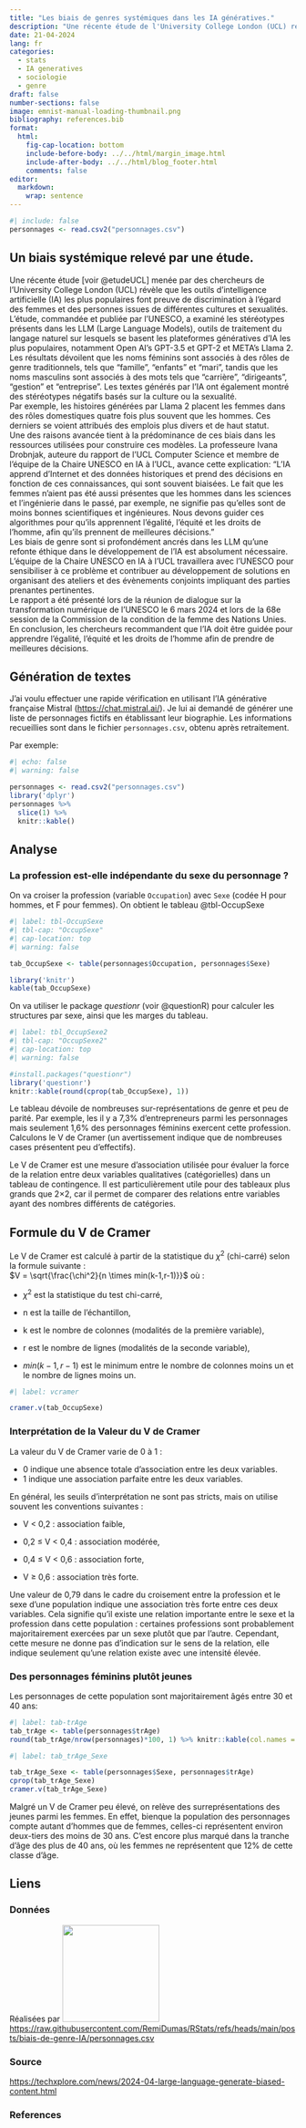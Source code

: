 ```yaml
---
title: "Les biais de genres systémiques dans les IA génératives."
description: "Une récente étude de l'University College London (UCL) révèle que les outils d'intelligence artificielle (IA) les plus populaires font preuve de discrimination à l'égard des femmes et des personnes issues de différentes cultures et sexualités."
date: 21-04-2024
lang: fr
categories: 
  - stats
  - IA generatives
  - sociologie
  - genre
draft: false
number-sections: false
image: emnist-manual-loading-thumbnail.png
bibliography: references.bib
format:
  html:
    fig-cap-location: bottom
    include-before-body: ../../html/margin_image.html
    include-after-body: ../../html/blog_footer.html
    comments: false
editor: 
  markdown: 
    wrap: sentence
---
```


```r
#| include: false
personnages <- read.csv2("personnages.csv")
```

## Un biais systémique relevé par une étude.

Une récente étude [voir @etudeUCL] menée par des chercheurs de l'University College London (UCL) révèle que les outils d'intelligence artificielle (IA) les plus populaires font preuve de discrimination à l'égard des femmes et des personnes issues de différentes cultures et sexualités.\
L'étude, commandée et publiée par l'UNESCO, a examiné les stéréotypes présents dans les LLM (Large Language Models), outils de traitement du langage naturel sur lesquels se basent les plateformes génératives d'IA les plus populaires, notamment Open AI's GPT-3.5 et GPT-2 et META's Llama 2.\
Les résultats dévoilent que les noms féminins sont associés à des rôles de genre traditionnels, tels que "famille", "enfants" et "mari", tandis que les noms masculins sont associés à des mots tels que "carrière", "dirigeants", "gestion" et "entreprise".
Les textes générés par l'IA ont également montré des stéréotypes négatifs basés sur la culture ou la sexualité.\
Par exemple, les histoires générées par Llama 2 placent les femmes dans des rôles domestiques quatre fois plus souvent que les hommes.
Ces derniers se voient attribués des emplois plus divers et de haut statut.\
Une des raisons avancée tient à la prédominance de ces biais dans les ressources utilisées pour construire ces modèles.
La professeure Ivana Drobnjak, auteure du rapport de l'UCL Computer Science et membre de l'équipe de la Chaire UNESCO en IA à l'UCL, avance cette explication: "L'IA apprend d'Internet et des données historiques et prend des décisions en fonction de ces connaissances, qui sont souvent biaisées. Le fait que les femmes n'aient pas été aussi présentes que les hommes dans les sciences et l'ingénierie dans le passé, par exemple, ne signifie pas qu'elles sont de moins bonnes scientifiques et ingénieures. Nous devons guider ces algorithmes pour qu'ils apprennent l'égalité, l'équité et les droits de l'homme, afin qu'ils prennent de meilleures décisions."\
Les biais de genre sont si profondément ancrés dans les LLM qu'une refonte éthique dans le développement de l'IA est absolument nécessaire.
L'équipe de la Chaire UNESCO en IA à l'UCL travaillera avec l'UNESCO pour sensibiliser à ce problème et contribuer au développement de solutions en organisant des ateliers et des évènements conjoints impliquant des parties prenantes pertinentes.\
Le rapport a été présenté lors de la réunion de dialogue sur la transformation numérique de l'UNESCO le 6 mars 2024 et lors de la 68e session de la Commission de la condition de la femme des Nations Unies.
En conclusion, les chercheurs recommandent que l'IA doit être guidée pour apprendre l'égalité, l'équité et les droits de l'homme afin de prendre de meilleures décisions.

## Génération de textes

J'ai voulu effectuer une rapide vérification en utilisant l'IA générative française Mistral (<https://chat.mistral.ai/>).
Je lui ai demandé de générer une liste de personnages fictifs en établissant leur biographie.
Les informations recueillies sont dans le fichier `personnages.csv`, obtenu après retraitement.

Par exemple:

```r
#| echo: false
#| warning: false

personnages <- read.csv2("personnages.csv")
library('dplyr')
personnages %>% 
  slice(1) %>% 
  knitr::kable()
```

## Analyse

### La profession est-elle indépendante du sexe du personnage ?

On va croiser la profession (variable `Occupation`) avec `Sexe` (codée H pour hommes, et F pour femmes).
On obtient le tableau @tbl-OccupSexe

```r
#| label: tbl-OccupSexe
#| tbl-cap: "OccupSexe"
#| cap-location: top
#| warning: false

tab_OccupSexe <- table(personnages$Occupation, personnages$Sexe)

library('knitr') 
kable(tab_OccupSexe)
```

On va utiliser le package *questionr* (voir @questionR) pour calculer les structures par sexe, ainsi que les marges du tableau.

```r
#| label: tbl_OccupSexe2
#| tbl-cap: "OccupSexe2"
#| cap-location: top
#| warning: false

#install.packages("questionr")
library('questionr')
knitr::kable(round(cprop(tab_OccupSexe), 1))
```

Le tableau dévoile de nombreuses sur-représentations de genre et peu de parité.
Par exemple, les il y a 7,3% d'entrepreneurs parmi les personnages mais seulement 1,6% des personnages féminins exercent cette profession.
Calculons le V de Cramer (un avertissement indique que de nombreuses cases présentent peu d'effectifs).

Le V de Cramer est une mesure d'association utilisée pour évaluer la force de la relation entre deux variables qualitatives (catégorielles) dans un tableau de contingence.
Il est particulièrement utile pour des tableaux plus grands que 2×2, car il permet de comparer des relations entre variables ayant des nombres différents de catégories.

::: callout-tip
## Formule du V de Cramer

Le V de Cramer est calculé à partir de la statistique du $\chi^2$ (chi-carré) selon la formule suivante :\
$V = \sqrt{\frac{\chi^2}{n \times min(k-1,r-1)}}$ où :

-    $\chi^2$ est la statistique du test chi-carré,

-   n est la taille de l'échantillon,

-   k est le nombre de colonnes (modalités de la première variable),

-   r est le nombre de lignes (modalités de la seconde variable),

-    $min(k−1,r−1)$ est le minimum entre le nombre de colonnes moins un et le nombre de lignes moins un.
:::

```r
#| label: vcramer

cramer.v(tab_OccupSexe)
```

### Interprétation de la Valeur du V de Cramer

La valeur du V de Cramer varie de 0 à 1 :

-   0 indique une absence totale d'association entre les deux variables.
-   1 indique une association parfaite entre les deux variables.

En général, les seuils d'interprétation ne sont pas stricts, mais on utilise souvent les conventions suivantes :

-   V \< 0,2 : association faible,

-   0,2 ≤ V \< 0,4 : association modérée,

-   0,4 ≤ V \< 0,6 : association forte,

-   V ≥ 0,6 : association très forte.

Une valeur de 0,79 dans le cadre du croisement entre la profession et le sexe d'une population indique une association très forte entre ces deux variables.
Cela signifie qu'il existe une relation importante entre le sexe et la profession dans cette population : certaines professions sont probablement majoritairement exercées par un sexe plutôt que par l'autre.
Cependant, cette mesure ne donne pas d'indication sur le sens de la relation, elle indique seulement qu'une relation existe avec une intensité élevée.

### Des personnages féminins plutôt jeunes

Les personnages de cette population sont majoritairement âgés entre 30 et 40 ans:

```r
#| label: tab-trAge
tab_trAge <- table(personnages$trAge)
round(tab_trAge/nrow(personnages)*100, 1) %>% knitr::kable(col.names = c("Âge", "%") )

```

```r
#| label: tab_trAge_Sexe

tab_trAge_Sexe <- table(personnages$Sexe, personnages$trAge)
cprop(tab_trAge_Sexe)
cramer.v(tab_trAge_Sexe)
```

Malgré un V de Cramer peu élevé, on relève des surreprésentations des jeunes parmi les femmes.
En effet, bienque la population des personnages compte autant d'hommes que de femmes, celles-ci représentent environ deux-tiers des moins de 30 ans.
C'est encore plus marqué dans la tranche d'âge des plus de 40 ans, où les femmes ne représentent que 12% de cette classe d'âge.

## Liens

### Données

Réalisées par [![](https://chat.mistral.ai/_next/image?url=%2F_next%2Fstatic%2Fmedia%2Fle-chat-logo-large-light.b98da676.png&w=384&q=75){width="170"}](https://chat.mistral.ai/chat) <https://raw.githubusercontent.com/RemiDumas/RStats/refs/heads/main/posts/biais-de-genre-IA/personnages.csv>

### Source

<https://techxplore.com/news/2024-04-large-language-generate-biased-content.html>

### References

::: {#refs}
:::
